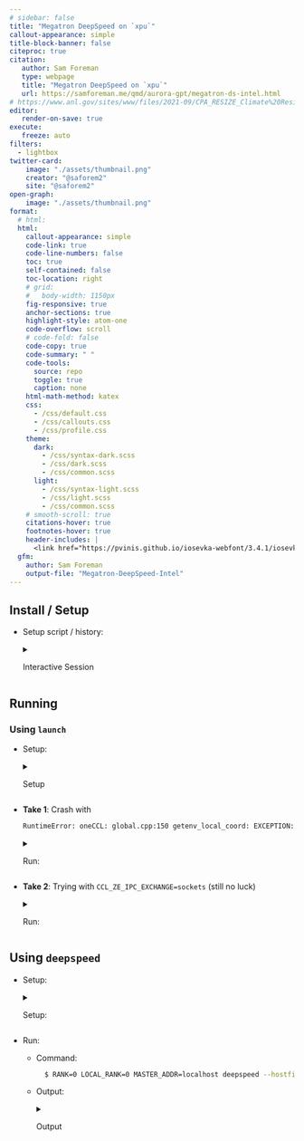 ```yaml
---
# sidebar: false
title: "Megatron DeepSpeed on `xpu`"
callout-appearance: simple
title-block-banner: false
citeproc: true
citation:
   author: Sam Foreman
   type: webpage
   title: "Megatron DeepSpeed on `xpu`"
   url: https://samforeman.me/qmd/aurora-gpt/megatron-ds-intel.html
# https://www.anl.gov/sites/www/files/2021-09/CPA_RESIZE_Climate%20Resilience%20Images_01_1920x1080.jpg
editor:
   render-on-save: true
execute:
   freeze: auto
filters:
  - lightbox
twitter-card:
    image: "./assets/thumbnail.png"
    creator: "@saforem2"
    site: "@saforem2"
open-graph:
    image: "./assets/thumbnail.png"
format:
  # html:
  html:
    callout-appearance: simple
    code-link: true
    code-line-numbers: false
    toc: true
    self-contained: false
    toc-location: right
    # grid:
    #   body-width: 1150px
    fig-responsive: true
    anchor-sections: true
    highlight-style: atom-one
    code-overflow: scroll
    # code-fold: false
    code-copy: true
    code-summary: " "
    code-tools:
      source: repo
      toggle: true
      caption: none
    html-math-method: katex
    css:
      - /css/default.css
      - /css/callouts.css
      - /css/profile.css
    theme:
      dark:
        - /css/syntax-dark.scss
        - /css/dark.scss 
        - /css/common.scss
      light:
        - /css/syntax-light.scss
        - /css/light.scss
        - /css/common.scss
    # smooth-scroll: true
    citations-hover: true
    footnotes-hover: true
    header-includes: |
      <link href="https://pvinis.github.io/iosevka-webfont/3.4.1/iosevka.css" rel="stylesheet" />
  gfm:
    author: Sam Foreman
    output-file: "Megatron-DeepSpeed-Intel"
---
```


## Install / Setup

- Setup script / history:

    <details closed><summary>Interactive Session</summary>

    ```bash
    $ export HTTP_PROXY=http://proxy.alcf.anl.gov:3128
    $ export HTTPS_PROXY=http://proxy.alcf.anl.gov:3128
    $ export http_proxy=http://proxy.alcf.anl.gov:3128
    $ export https_proxy=http://proxy.alcf.anl.gov:3128

    $ export DRM_LIB="$(pwd)/usr/include/libdrm"
    # $ export PATH="${HOME}/miniconda3/bin:$PATH"

    $ conda create --name anl_release_q4 python=3.9 --y
    $ wget https://repo.anaconda.com/miniconda/Miniconda3-latest-Linux-x86_64.sh -O ~/miniconda3/miniconda.sh
    $ bash ~/miniconda3/miniconda.sh -b -u -p ~/miniconda3
    $ eval "$(${HOME} shell.zsh hook)"

    $ export DRM_LIB="$(pwd)/usr/include/libdrm"
    $ conda config --add channels conda-forge && conda install -c conda-forge mpi4py -y --no-deps && conda install -c conda-forge libssh -y && conda uninstall mpi -y && python3 -m pip install -r requirements.txt && python3 -m pip install *.whl

    $ module unload oneapi/eng-compiler/2022.12.30.003
    $ module unload intel_compute_runtime/release/agama-devel-551
    $ module use -a /soft/modulefiles
    $ module load oneapi/release/2023.12.15.001
    $ module use /home/ftartagl/graphics-compute-runtime/modulefiles
    $ module load graphics-compute-runtime/agama-ci-devel-736.9
    # one-liner for modules:
    # module unload oneapi/eng-compiler/2022.12.30.003 && module unload intel_compute_runtime/release/agama-devel-551&& module use -a /soft/modulefiles && module load oneapi/release/2023.12.15.001 && module use /home/ftartagl/graphics-compute-runtime/modulefiles && module load graphics-compute-runtime/agama-ci-devel-736.9

    $ cd torch-ccl
    $ ls
    $ COMPUTE_BACKEND=dpcpp python3 setup.py develop |& tee build.log
    $ cd ../

    $ cd intel-extension-for-deepspeed
    $ python3 setup.py develop |& tee build.log
    $ cd ../

    $ cd DeepSpeed
    $ ls
    $ python3 -m pip install -r requirements/requirements.txt
    $ python3 setup.py develop |& tee build.log
    ```

    </details>

## Running

### Using `launch`


- Setup:

    <details closed><summary>Setup</summary>

    ```bash
    $ qsub -q EarlyAppAccess -A Aurora_Deployment -l walltime=08:00:00 -l select=2 -I
    qsub: waiting for job 604319.aurora-pbs-0001.hostmgmt.cm.aurora.alcf.anl.gov to start
    qsub: job 604319.aurora-pbs-0001.hostmgmt.cm.aurora.alcf.anl.gov ready

    $ module unload oneapi/eng-compiler/2022.12.30.003 && module unload intel_compute_runtime/release/agama-devel-551&& module use -a /soft/modulefiles && module load oneapi/release/2023.12.15.001 && module use /home/ftartagl/graphics-compute-runtime/modulefiles && module load graphics-compute-runtime/agama-ci-devel-736.9
     UMD: agama-ci-devel-736.9 successfully loaded:
     UMD: graphics-compute-runtime/agama-ci-devel-736.9

    $ eval "$(/home/foremans/miniconda3/bin/conda shell.zsh hook)"

    $ conda activate anl_release_q4

    # [BUG] for some reason, need to run twice ¯\_(ツ)_/¯
    $ git clone https://github.com/saforem2/ezpz
    $ python3 -m pip install -e "ezpz[dev]"
    $ source ./ezpz/src/ezpz/bin/savejobenv && source ./ezpz/src/ezpz/bin/savejobenv
    ```

    <details closed><summary>Output</summary>

    ```bash
    ┌───────────────────────────────────────────────────────────────────
    │ Writing PBS vars to /home/foremans/.pbsenv
    │ HOSTFILE: /var/spool/pbs/aux/604319.aurora-pbs-0001.hostmgmt.cm.aurora.alcf.anl.gov
    │ NHOSTS: 2
    │ NGPU_PER_HOST: 12 GPUs per host
    │ NGPUS: 24 GPUs total
    └───────────────────────────────────────────────────────────────────
    ┌───────────────────────────────────────────────────────────────────
    │ [DIST INFO]:
    │   • Writing Job info to /home/foremans/.pbsenv
    │     • HOSTFILE: /var/spool/pbs/aux/604319.aurora-pbs-0001.hostmgmt.cm.aurora.alcf.anl.gov
    │     • NHOSTS: 2
    │     • NGPU_PER_HOST: 12
    │     • NGPUS = (NHOSTS * NGPU_PER_HOST) = 24
    │ [Hosts]:
    │       • x4502c0s0b0n0.hostmgmt2502.cm.aurora.alcf.anl.gov, x4502c0s2b0n0.hostmgmt2502.cm.aurora.alcf.anl.gov
    │ [Launch]:
    │     • Use: 'launch' (=mpiexec --verbose --envall -n 24 -ppn 12 --hostfile /var/spool/pbs/aux/604319.aurora-pbs-0001.hostmgmt.cm.aurora.alcf.anl.gov)
    │       to launch job
    └───────────────────────────────────────────────────────────────────
    ┌────────────────────────────────────────────────────────────────────────────────
    │ YOU ARE HERE: /home/foremans
    │ Run 'source ./bin/getjobenv' in a NEW SHELL to automatically set env vars
    └────────────────────────────────────────────────────────────────────────────────
    ```

    </details>


    <details closed><summary>[WIP] Building out `python` API</summary>

    ```bash
    $ python3 -m ezpz.savejobenv
    /home/foremans/miniconda3/envs/anl_release_q4/lib/python3.9/site-packages/torchvision/io/image.py:13: UserWarning: Failed to load image Python extension: 'If you dont plan on using image functionality from `torchvision.io`, you can ignore this warning. Otherwise, there might be something wrong with your environment. Did you have `libjpeg` or `libpng` installed before building `torchvision` from source?'
      warn(
    [2024-01-23 10:02:37][INFO][jobs:185] - Saving job env to /home/foremans/PBS-jobs/604319/jobenv.sh
    [2024-01-23 10:02:37][INFO][jobs:193] - Saving job env to dot-env (.env) file in /home/foremans
    [2024-01-23 10:02:37][INFO][jobs:211] - Saving job env to /home/foremans/PBS-jobs/604319/jobenv.json
    [2024-01-23 10:02:37][INFO][jobs:225] - Saving job env to /home/foremans/PBS-jobs/604319/jobenv.yaml
    [2024-01-23 10:02:37][INFO][jobs:253] - Writing PBS env vars to /home/foremans/PBS-jobs/604319 / jobenv{.sh, .yaml, .json}
    [2024-01-23 10:02:37][INFO][jobs:258] - jobenv={
        "BACKEND": "gloo",
        "DEVICE": "xpu",
        "DEVICE_ID": "xpu:0",
        "DISTRIBUTED_BACKEND": "gloo",
        "FRAMEWORK": "pytorch",
        "GPUS_PER_NODE": 12,
        "HOSTFILE": "/var/spool/pbs/aux/604319.aurora-pbs-0001.hostmgmt.cm.aurora.alcf.anl.gov",
        "HOSTNAME": "x4502c0s0b0n0.hostmgmt2502.cm.aurora.alcf.anl.gov",
        "HOSTS": "[x4502c0s0b0n0, x4502c0s2b0n0]",
        "LAUNCH_CMD": "mpiexec --verbose --envall -n 24 -ppn 12 --hostfile /var/spool/pbs/aux/604319.aurora-pbs-0001.hostmgmt.cm.aurora.alcf.anl.gov",
        "LOCAL_RANK": 0,
        "MACHINE": "Aurora",
        "NGPUS": 24,
        "NGPU_PER_HOST": "12",
        "NHOSTS": "2",
        "NODE_ID": 0,
        "NUM_NODES": 2,
        "PBS_ACCOUNT": "Aurora_Deployment",
        "PBS_ENVIRONMENT": "PBS_INTERACTIVE",
        "PBS_HOOK_RESOURCES": "eJyVUV1vwjAM/EOblHZbgUV54yfs3TKp22bkozgJqP9+LjAJ9jYpD7HvfL5L0Pt0AbQ21VjATmSPMKDzlck0Gq9opBGLOxOspZVriit2Qe5BShoTL2bvsmVaMeTlDpZlpj/AoXIEXjWM0rYyk6x90H1tPza73a7rNq1SejoECKknM3gsepptABdwJGNTmGshKJQLtKp9V03TfMnlremgUUO3lelo55pNq6MDppwqWzJYOTHqKKK2CJbOxKsncTN7FEIWI4VYz5y+hQIzu8SuLMLltK48oD0Oznt5gkz+ppKjvfk8Vex1SQX9YyilL1IVF8io7adScvSpUiV4Dnjv/TPmberZQiaWYDDKdyYY8tXrtTOlQE+NM3rXgwSivORCIZs75eV3+Ady/coN",
        "PBS_JOBCOOKIE": "6B8C4F9D774B0AA5174EAAFB6E2CC14F",
        "PBS_JOBDIR": "/home/foremans",
        "PBS_JOBID": "604319.aurora-pbs-0001.hostmgmt.cm.aurora.alcf.anl.gov",
        "PBS_JOBNAME": "STDIN",
        "PBS_MOMPORT": "15003",
        "PBS_NODEFILE": "/var/spool/pbs/aux/604319.aurora-pbs-0001.hostmgmt.cm.aurora.alcf.anl.gov",
        "PBS_NODENUM": "0",
        "PBS_O_HOME": "/home/foremans",
        "PBS_O_HOST": "aurora-uan-0010.hostmgmt1000.cm.aurora.alcf.anl.gov",
        "PBS_O_LANG": "en_US.UTF-8",
        "PBS_O_LOGNAME": "foremans",
        "PBS_O_MAIL": "/var/spool/mail/foremans",
        "PBS_O_PATH": "/home/foremans/.nvm/versions/node/v21.5.0/bin:/home/foremans/homebrew/bin:/home/foremans/homebrew/sbin:/opt/cray/pals/1.3.2/bin:/opt/cray/libfabric/1.15.2.0/bin:/opt/aurora/23.073.0/support/libraries/intel-compute-samples/2021.27.01:/opt/aurora/23.073.0/support/libraries/khronos/clinfo/default/bin:/opt/aurora/23.073.0/support/tools/gpu_validation:/opt/aurora/23.073.0/intel-gpu-umd/agama-devel-551/compiler/bin:/opt/aurora/23.073.0/intel-gpu-umd/agama-devel-551/driver/bin:/opt/aurora/23.073.0/CNDA/mpich/51.2/mpich-ofi-all-icc-default-pmix-gpu-drop51/bin:/opt/aurora/23.073.0/support/tools/mpi_wrapper_utils:/opt/aurora/23.073.0/oneapi/debugger/2023.0.0/gdb/intel64/bin:/opt/aurora/23.073.0/CNDA/oneapi/compiler/trunk-20230201/dpcpp-ct/bin:/opt/aurora/23.073.0/oneapi/advisor/2023.0.0/bin64:/opt/aurora/23.073.0/CNDA/oneapi/vtune/2023.0.0_624810_nda/bin64:/opt/aurora/23.073.0/CNDA/oneapi/compiler/trunk-20230201/compiler/linux/bin/intel64:/opt/aurora/23.073.0/CNDA/oneapi/compiler/trunk-20230201/compiler/linux/bin:/opt/aurora/23.073.0/oneapi/inspector/2023.0.0/bin64:/opt/cray/pe/gcc/11.2.0/snos/bin:/opt/clmgr/sbin:/opt/clmgr/bin:/opt/sgi/sbin:/opt/sgi/bin:/home/foremans/.local/bin:/home/foremans/bin:/usr/local/bin:/usr/bin:/bin:/opt/c3/bin:/usr/lib/mit/bin:/usr/lib/mit/sbin:/opt/pbs/bin:/sbin:/home/foremans/.local/share/kitty-ssh-kitten/kitty/bin:/home/foremans/.cargo/bin:/home/foremans/.fzf/bin:/home/foremans/.luarocks/bin:/home/foremans/.luarocks/bin",
        "PBS_O_QUEUE": "EarlyAppAccess",
        "PBS_O_SHELL": "/bin/zsh",
        "PBS_O_SYSTEM": "Linux",
        "PBS_O_TZ": "America/Chicago",
        "PBS_O_WORKDIR": "/home/foremans",
        "PBS_QUEUE": "LustreApps",
        "PBS_TASKNUM": "1",
        "RANK": 0,
        "SCHEDULER": "PBS",
        "WORLD_SIZE_IN_USE": 1,
        "WORLD_SIZE_TOTAL": 24,
        "jobfile_json": "/home/foremans/PBS-jobs/604319/jobenv.json",
        "jobfile_sh": "/home/foremans/PBS-jobs/604319/jobenv.sh",
        "jobfile_yaml": "/home/foremans/PBS-jobs/604319/jobenv.yaml"
    }
    ```
    </details>

    ```bash
    $ source "$(tail -1 ~/PBS-jobs.log)/jobenv.sh"
    $ which launch
    launch: aliased to mpiexec --verbose --envall -n 24 -ppn 12 --hostfile /var/spool/pbs/aux/604319.aurora-pbs-0001.hostmgmt.cm.aurora.alcf.anl.gov
    ```


- **Take 1**: Crash with

    ```bash
    RuntimeError: oneCCL: global.cpp:150 getenv_local_coord: EXCEPTION: to get local_idx/count from ATL, set CCL_ZE_IPC_EXCHANGE=sockets explicitly
    ```

    <details closed><summary>Run:</summary>

    ```bash
    $ launch python3 pretrain_llama.py \
        --tensor-model-parallel-size 1 \
        --pipeline-model-parallel-size 1 \
        --num-layers 32 \
        --hidden-size 4096 \
        --ffn-hidden-size 5504 \
        --num-attention-heads 32 \
        --micro-batch-size 1 \
        --global-batch-size 24 \
        --seq-length 2048 \
        --max-position-embeddings 2048 \
        --train-iters 250000 \
        --save /lus/gecko/projects/Aurora_deployment/foremans/anl_24_release_q4/llm.devkit/Megatron-DeepSpeed/checkpoints/LLAMA_7B_LLAMA_7B_z3_seqlen_mp1_pp1_sp24_nl32_hs4096_gb24_mb1 \
        --load /lus/gecko/projects/Aurora_deployment/foremans/anl_24_release_q4/llm.devkit/Megatron-DeepSpeed/checkpoints/LLAMA_7B_LLAMA_7B_z3_seqlen_mp1_pp1_sp24_nl32_hs4096_gb24_mb1 \
        --data-path \
        --data-impl mmap \
        --tokenizer-type GPTSentencePieceTokenizer \
        --tokenizer-model ./tmp/tokenizer.model \
        --split 949,50,1 \
        --distributed-backend ccl \
        --lr 3e-4 \
        --lr-decay-style cosine \
        --min-lr 3e-5 \
        --weight-decay 0.1 \
        --clip-grad 1 \
        --lr-warmup-iters 2000 \
        --optimizer adam \
        --adam-beta1 0.9 \
        --adam-beta2 0.95 \
        --log-interval 1 \
        --save-interval 10000 \
        --eval-interval 1000 \
        --eval-iters 10 \
        --bf16 \
        --no-query-key-layer-scaling \
        --attention-dropout 0 \
        --hidden-dropout 0 \
        --use-rotary-position-embeddings \
        --untie-embeddings-and-output-weightss \
        --swiglus \
        --normalization rmsnorms \
        --disable-bias-linears \
        --num-key-value-heads 4s \
        --tensorboard-dir /lus/gecko/projects/Aurora_deployment/foremans/anl_24_release_q4/llm.devkit/Megatron-DeepSpeed/outputs/LLAMA_7B_LLAMA_7B_z3_seqlen_mp1_pp1_sp24_nl32_ \
        hs4096_gb24_mb1/tensorboard \
        --log-timers-to-tensorboard \
        --tensorboard-log-interval 1 \
        --data-path /lus/gecko/projects/Aurora_deployment/foremans/anl_24_release_q4/llm.devkit/Megatron-DeepSpeed/dataset/BookCorpusDataset_text_documents \
        --vocab-file /lus/gecko/projects/Aurora_deployment/foremans/anl_24_release_q4/llm.devkit/Megatron-DeepSpeed/dataset/gpt2-vocab.json \
        --merge-file /lus/gecko/projects/Aurora_deployment/foremans/anl_24_release_q4/llm.devkit/Megatron-DeepSpeed/dataset/gpt2-merges.txt \
        --zero-stage=3 \
        --deepspeed_config=/lus/gecko/projects/Aurora_deployment/foremans/anl_24_release_q4/llm.devkit/Megatron-DeepSpeed/deepspeed.json \
        --deepspeed

    Connected to tcp://x4502c1s0b0n0.hostmgmt2502.cm.aurora.alcf.anl.gov:7919
    Found executable /home/foremans/miniconda3/envs/anl_release_q4/bin/python3
    Launching application 2e559157-da5e-4185-9902-dc8d932e8bb3
    /home/foremans/miniconda3/envs/anl_release_q4/lib/python3.9/site-packages/torchvision/io/image.py:13: UserWarning: Failed to load image Python extension: 'If you dont plan on using image functionality from `torchvision.io`, you can ignore this warning. Otherwise, there might be something wrong with your environment. Did you have `libjpeg` or `libpng` installed before building `torchvision` from source?'
      warn(
    [2024-01-23 00:02:13,326] [INFO] [real_accelerator.py:158:get_accelerator] Setting ds_accelerator to xpu (auto detect)
    [2024-01-23 00:02:19,177] [INFO] [comm.py:161:init_deepspeed_backend] Initialize ccl backend
    [2024-01-23 00:02:19,177] [INFO] [comm.py:637:init_distributed] cdb=None
    [2024-01-23 00:02:19,177] [INFO] [comm.py:652:init_distributed] Not using the DeepSpeed or dist launchers, attempting to detect MPI environment...
    [2024-01-23 00:02:19,888] [INFO] [comm.py:702:mpi_discovery] Discovered MPI settings of world_rank=3, local_rank=3, world_size=24, master_addr=10.115.53.137, master_port=29500
    [2024-01-23 00:02:19,888] [INFO] [comm.py:702:mpi_discovery] Discovered MPI settings of world_rank=9, local_rank=9, world_size=24, master_addr=10.115.53.137, master_port=29500
    [2024-01-23 00:02:19,888] [INFO] [comm.py:702:mpi_discovery] Discovered MPI settings of world_rank=11, local_rank=11, world_size=24, master_addr=10.115.53.137, master_port=29500
    [2024-01-23 00:02:19,888] [INFO] [comm.py:702:mpi_discovery] Discovered MPI settings of world_rank=1, local_rank=1, world_size=24, master_addr=10.115.53.137, master_port=29500
    [2024-01-23 00:02:19,888] [INFO] [comm.py:702:mpi_discovery] Discovered MPI settings of world_rank=2, local_rank=2, world_size=24, master_addr=10.115.53.137, master_port=29500
    [2024-01-23 00:02:19,888] [INFO] [comm.py:702:mpi_discovery] Discovered MPI settings of world_rank=4, local_rank=4, world_size=24, master_addr=10.115.53.137, master_port=29500
    [2024-01-23 00:02:19,888] [INFO] [comm.py:702:mpi_discovery] Discovered MPI settings of world_rank=5, local_rank=5, world_size=24, master_addr=10.115.53.137, master_port=29500
    [2024-01-23 00:02:19,888] [INFO] [comm.py:702:mpi_discovery] Discovered MPI settings of world_rank=6, local_rank=6, world_size=24, master_addr=10.115.53.137, master_port=29500
    [2024-01-23 00:02:19,888] [INFO] [comm.py:702:mpi_discovery] Discovered MPI settings of world_rank=7, local_rank=7, world_size=24, master_addr=10.115.53.137, master_port=29500
    [2024-01-23 00:02:19,888] [INFO] [comm.py:702:mpi_discovery] Discovered MPI settings of world_rank=13, local_rank=1, world_size=24, master_addr=10.115.53.137, master_port=29500
    [2024-01-23 00:02:19,888] [INFO] [comm.py:702:mpi_discovery] Discovered MPI settings of world_rank=8, local_rank=8, world_size=24, master_addr=10.115.53.137, master_port=29500
    [2024-01-23 00:02:19,888] [INFO] [comm.py:702:mpi_discovery] Discovered MPI settings of world_rank=10, local_rank=10, world_size=24, master_addr=10.115.53.137, master_port=29500
    [2024-01-23 00:02:19,888] [INFO] [comm.py:702:mpi_discovery] Discovered MPI settings of world_rank=0, local_rank=0, world_size=24, master_addr=10.115.53.137, master_port=29500
    [2024-01-23 00:02:19,889] [INFO] [comm.py:668:init_distributed] Initializing TorchBackend in DeepSpeed with backend ccl
    [2024-01-23 00:02:19,888] [INFO] [comm.py:702:mpi_discovery] Discovered MPI settings of world_rank=15, local_rank=3, world_size=24, master_addr=10.115.53.137, master_port=29500
    [2024-01-23 00:02:19,888] [INFO] [comm.py:702:mpi_discovery] Discovered MPI settings of world_rank=17, local_rank=5, world_size=24, master_addr=10.115.53.137, master_port=29500
    [2024-01-23 00:02:19,888] [INFO] [comm.py:702:mpi_discovery] Discovered MPI settings of world_rank=19, local_rank=7, world_size=24, master_addr=10.115.53.137, master_port=29500
    [2024-01-23 00:02:19,888] [INFO] [comm.py:702:mpi_discovery] Discovered MPI settings of world_rank=21, local_rank=9, world_size=24, master_addr=10.115.53.137, master_port=29500
    [2024-01-23 00:02:19,888] [INFO] [comm.py:702:mpi_discovery] Discovered MPI settings of world_rank=12, local_rank=0, world_size=24, master_addr=10.115.53.137, master_port=29500
    [2024-01-23 00:02:19,888] [INFO] [comm.py:702:mpi_discovery] Discovered MPI settings of world_rank=14, local_rank=2, world_size=24, master_addr=10.115.53.137, master_port=29500
    [2024-01-23 00:02:19,888] [INFO] [comm.py:702:mpi_discovery] Discovered MPI settings of world_rank=16, local_rank=4, world_size=24, master_addr=10.115.53.137, master_port=29500
    [2024-01-23 00:02:19,888] [INFO] [comm.py:702:mpi_discovery] Discovered MPI settings of world_rank=18, local_rank=6, world_size=24, master_addr=10.115.53.137, master_port=29500
    [2024-01-23 00:02:19,888] [INFO] [comm.py:702:mpi_discovery] Discovered MPI settings of world_rank=20, local_rank=8, world_size=24, master_addr=10.115.53.137, master_port=29500
    [2024-01-23 00:02:19,888] [INFO] [comm.py:702:mpi_discovery] Discovered MPI settings of world_rank=22, local_rank=10, world_size=24, master_addr=10.115.53.137, master_port=29500
    [2024-01-23 00:02:19,888] [INFO] [comm.py:702:mpi_discovery] Discovered MPI settings of world_rank=23, local_rank=11, world_size=24, master_addr=10.115.53.137, master_port=29500
    [2024-01-23 00:02:20][INFO][dist:257] - DistInfo={
        "DEVICE": "xpu",
        "DEVICE_ID": "xpu:0",
        "DISTRIBUTED_BACKEND": "gloo",
        "GPUS_PER_NODE": 12,
        "HOSTFILE": "/var/spool/pbs/aux/604213.aurora-pbs-0001.hostmgmt.cm.aurora.alcf.anl.gov",
        "HOSTNAME": "x4502c1s0b0n0.hostmgmt2502.cm.aurora.alcf.anl.gov",
        "HOSTS": "['x4502c1s0b0n0', 'x4502c1s3b0n0']",
        "LOCAL_RANK": 0,
        "MACHINE": "Aurora",
        "NGPUS": 24,
        "NODE_ID": 0,
        "NUM_NODES": 2,
        "RANK": 0,
        "SCHEDULER": "PBS",
        "WORLD_SIZE_IN_USE": 24,
        "WORLD_SIZE_TOTAL": 24
    }
    [2024-01-23 00:02:20,987] [INFO] [real_accelerator.py:158:get_accelerator] Setting ds_accelerator to xpu (auto detect)
    --------------------------------------------------
    DeepSpeed C++/CUDA extension op report
    --------------------------------------------------
    NOTE: Ops not installed will be just-in-time (JIT) compiled at
          runtime if needed. Op compatibility means that your system
          meet the required dependencies to JIT install the op.
    --------------------------------------------------
    JIT compiled ops requires ninja
    ninja .................. [OKAY]
    --------------------------------------------------
    op name ................ installed .. compatible
    --------------------------------------------------
    [2024-01-23 00:02:20][INFO][spawn:38] - icx -Wno-unused-result -Wsign-compare -DNDEBUG -fwrapv -O2 -Wall -fPIC -O2 -isystem /home/foremans/miniconda3/envs/anl_release_q4/include -fPIC -O2 -isystem /home/foremans/miniconda3/envs/anl_release_q4/include -fPIC -c /tmp/tmph01efr3s/test.c -o /tmp/tmph01efr3s/test.o
    WARNING: TensorBoard writing requested but is not available (are you using PyTorch 1.1.0 or later?), no TensorBoard logs will be written.
    2024:01:23-00:02:21:(122507) |CCL_WARN| could not get local_idx/count from environment variables, trying to get them from ATL
    2024:01:23-00:02:21:(122510) |CCL_ERROR| global.cpp:150 getenv_local_coord: condition global_data::env().ze_ipc_exchange == ccl::ze::ipc_exchange_mode::sockets failed to get local_idx/count from ATL, set CCL_ZE_IPC_EXCHANGE=sockets explicitly
    2024:01:23-00:02:21:(122515) |CCL_ERROR| global.cpp:150 getenv_local_coord: condition global_data::env().ze_ipc_exchange == ccl::ze::ipc_exchange_mode::sockets failed
    to get local_idx/count from ATL, set CCL_ZE_IPC_EXCHANGE=sockets explicitly
    2024:01:23-00:02:21:(122507) |CCL_ERROR| global.cpp:150 getenv_local_coord: condition global_data::env().ze_ipc_exchange == ccl::ze::ipc_exchange_mode::sockets failed
    to get local_idx/count from ATL, set CCL_ZE_IPC_EXCHANGE=sockets explicitly
    2024:01:23-00:02:21:(122508) |CCL_ERROR| global.cpp:150 getenv_local_coord: condition global_data::env().ze_ipc_exchange == ccl::ze::ipc_exchange_mode::sockets failed
    to get local_idx/count from ATL, set CCL_ZE_IPC_EXCHANGE=sockets explicitly
    2024:01:23-00:02:21:(122509) |CCL_ERROR| global.cpp:150 getenv_local_coord: condition global_data::env().ze_ipc_exchange == ccl::ze::ipc_exchange_mode::sockets failed
    to get local_idx/count from ATL, set CCL_ZE_IPC_EXCHANGE=sockets explicitly
    2024:01:23-00:02:21:(122511) |CCL_ERROR| global.cpp:150 getenv_local_coord: condition global_data::env().ze_ipc_exchange == ccl::ze::ipc_exchange_mode::sockets failed
    to get local_idx/count from ATL, set CCL_ZE_IPC_EXCHANGE=sockets explicitly
    2024:01:23-00:02:21:(122512) |CCL_ERROR| global.cpp:150 getenv_local_coord: condition global_data::env().ze_ipc_exchange == ccl::ze::ipc_exchange_mode::sockets failed
    to get local_idx/count from ATL, set CCL_ZE_IPC_EXCHANGE=sockets explicitly
    2024:01:23-00:02:21:(122513) |CCL_ERROR| global.cpp:150 getenv_local_coord: condition global_data::env().ze_ipc_exchange == ccl::ze::ipc_exchange_mode::sockets failed
    to get local_idx/count from ATL, set CCL_ZE_IPC_EXCHANGE=sockets explicitly
    2024:01:23-00:02:21:(122514) |CCL_ERROR| global.cpp:150 getenv_local_coord: condition global_data::env().ze_ipc_exchange == ccl::ze::ipc_exchange_mode::sockets failed
    to get local_idx/count from ATL, set CCL_ZE_IPC_EXCHANGE=sockets explicitly
    2024:01:23-00:02:21:(122516) |CCL_ERROR| global.cpp:150 getenv_local_coord: condition global_data::env().ze_ipc_exchange == ccl::ze::ipc_exchange_mode::sockets failed
    to get local_idx/count from ATL, set CCL_ZE_IPC_EXCHANGE=sockets explicitly
    2024:01:23-00:02:21:(122517) |CCL_ERROR| global.cpp:150 getenv_local_coord: condition global_data::env().ze_ipc_exchange == ccl::ze::ipc_exchange_mode::sockets failed
    to get local_idx/count from ATL, set CCL_ZE_IPC_EXCHANGE=sockets explicitly
    2024:01:23-00:02:21:(122518) |CCL_ERROR| global.cpp:150 getenv_local_coord: condition global_data::env().ze_ipc_exchange == ccl::ze::ipc_exchange_mode::sockets failed
    to get local_idx/count from ATL, set CCL_ZE_IPC_EXCHANGE=sockets explicitly
    2024:01:23-00:02:21:(141071) |CCL_WARN| could not get local_idx/count from environment variables, trying to get them from ATL
    2024:01:23-00:02:21:(141072) |CCL_WARN| could not get local_idx/count from environment variables, trying to get them from ATL
    2024:01:23-00:02:21:(141073) |CCL_WARN| could not get local_idx/count from environment variables, trying to get them from ATL
    2024:01:23-00:02:21:(141075) |CCL_WARN| could not get local_idx/count from environment variables, trying to get them from ATL
    2024:01:23-00:02:21:(141076) |CCL_WARN| could not get local_idx/count from environment variables, trying to get them from ATL
    2024:01:23-00:02:21:(141078) |CCL_WARN| could not get local_idx/count from environment variables, trying to get them from ATL
    2024:01:23-00:02:21:(141079) |CCL_WARN| could not get local_idx/count from environment variables, trying to get them from ATL
    2024:01:23-00:02:21:(141081) |CCL_WARN| could not get local_idx/count from environment variables, trying to get them from ATL
    2024:01:23-00:02:21:(141074) |CCL_WARN| could not get local_idx/count from environment variables, trying to get them from ATL
    2024:01:23-00:02:21:(141077) |CCL_WARN| could not get local_idx/count from environment variables, trying to get them from ATL
    2024:01:23-00:02:21:(141080) |CCL_WARN| could not get local_idx/count from environment variables, trying to get them from ATL
    2024:01:23-00:02:21:(141071) |CCL_ERROR| global.cpp:150 getenv_local_coord: condition global_data::env().ze_ipc_exchange == ccl::ze::ipc_exchange_mode::sockets failed
    to get local_idx/count from ATL, set CCL_ZE_IPC_EXCHANGE=sockets explicitly
    2024:01:23-00:02:21:(141075) |CCL_ERROR| global.cpp:150 getenv_local_coord: condition global_data::env().ze_ipc_exchange == ccl::ze::ipc_exchange_mode::sockets failed
    to get local_idx/count from ATL, set CCL_ZE_IPC_EXCHANGE=sockets explicitly
    2024:01:23-00:02:21:(141078) |CCL_ERROR| global.cpp:150 getenv_local_coord: condition global_data::env().ze_ipc_exchange == ccl::ze::ipc_exchange_mode::sockets failed
    to get local_idx/count from ATL, set CCL_ZE_IPC_EXCHANGE=sockets explicitly
    2024:01:23-00:02:21:(141081) |CCL_ERROR| global.cpp:150 getenv_local_coord: condition global_data::env().ze_ipc_exchange == ccl::ze::ipc_exchange_mode::sockets failed
    to get local_idx/count from ATL, set CCL_ZE_IPC_EXCHANGE=sockets explicitly
    2024:01:23-00:02:21:(141072) |CCL_ERROR| global.cpp:150 getenv_local_coord: condition global_data::env().ze_ipc_exchange == ccl::ze::ipc_exchange_mode::sockets failed
    to get local_idx/count from ATL, set CCL_ZE_IPC_EXCHANGE=sockets explicitly
    2024:01:23-00:02:21:(141073) |CCL_ERROR| global.cpp:150 getenv_local_coord: condition global_data::env().ze_ipc_exchange == ccl::ze::ipc_exchange_mode::sockets failed
    to get local_idx/count from ATL, set CCL_ZE_IPC_EXCHANGE=sockets explicitly
    2024:01:23-00:02:21:(141074) |CCL_ERROR| global.cpp:150 getenv_local_coord: condition global_data::env().ze_ipc_exchange == ccl::ze::ipc_exchange_mode::sockets failed
    to get local_idx/count from ATL, set CCL_ZE_IPC_EXCHANGE=sockets explicitly
    2024:01:23-00:02:21:(141076) |CCL_ERROR| global.cpp:150 getenv_local_coord: condition global_data::env().ze_ipc_exchange == ccl::ze::ipc_exchange_mode::sockets failed
    to get local_idx/count from ATL, set CCL_ZE_IPC_EXCHANGE=sockets explicitly
    2024:01:23-00:02:21:(141077) |CCL_ERROR| global.cpp:150 getenv_local_coord: condition global_data::env().ze_ipc_exchange == ccl::ze::ipc_exchange_mode::sockets failed
    to get local_idx/count from ATL, set CCL_ZE_IPC_EXCHANGE=sockets explicitly
    2024:01:23-00:02:21:(141079) |CCL_ERROR| global.cpp:150 getenv_local_coord: condition global_data::env().ze_ipc_exchange == ccl::ze::ipc_exchange_mode::sockets failed
    to get local_idx/count from ATL, set CCL_ZE_IPC_EXCHANGE=sockets explicitly
    2024:01:23-00:02:21:(141080) |CCL_ERROR| global.cpp:150 getenv_local_coord: condition global_data::env().ze_ipc_exchange == ccl::ze::ipc_exchange_mode::sockets failed
    to get local_idx/count from ATL, set CCL_ZE_IPC_EXCHANGE=sockets explicitly
    >fused kernel is only supported in cuda, skip loading fused kernel
    >fused kernel is only supported in cuda, skip loading fused kernel
    >fused kernel is only supported in cuda, skip loading fused kernel
    >fused kernel is only supported in cuda, skip loading fused kernel
    >fused kernel is only supported in cuda, skip loading fused kernel
    >fused kernel is only supported in cuda, skip loading fused kernel
    >fused kernel is only supported in cuda, skip loading fused kernel
    >fused kernel is only supported in cuda, skip loading fused kernel
    >fused kernel is only supported in cuda, skip loading fused kernel
    >fused kernel is only supported in cuda, skip loading fused kernel
    >fused kernel is only supported in cuda, skip loading fused kernel
    >fused kernel is only supported in cuda, skip loading fused kernel
    Traceback (most recent call last):
      File "/lus/gecko/projects/Aurora_deployment/foremans/anl_24_release_q4/llm.devkit/Megatron-DeepSpeed/pretrain_llama.py", line 583, in <module>
        model = main()
      File "/lus/gecko/projects/Aurora_deployment/foremans/anl_24_release_q4/llm.devkit/Megatron-DeepSpeed/pretrain_llama.py", line 561, in main
        model = pretrain(
      File "/lus/gecko/projects/Aurora_deployment/foremans/anl_24_release_q4/llm.devkit/Megatron-DeepSpeed/megatron/training.py", line 136, in pretrain
        torch.distributed.all_reduce(start_time_tensor,
      File "/home/foremans/miniconda3/envs/anl_release_q4/lib/python3.9/site-packages/torch/distributed/c10d_logger.py", line 47, in wrapper
        return func(*args, **kwargs)
      File "/home/foremans/miniconda3/envs/anl_release_q4/lib/python3.9/site-packages/torch/distributed/distributed_c10d.py", line 2050, in all_reduce
        work = group.allreduce([tensor], opts)

    RuntimeError: oneCCL: global.cpp:150 getenv_local_coord: EXCEPTION: to get local_idx/count from ATL, set CCL_ZE_IPC_EXCHANGE=sockets explicitly

    </details>
    ```


- **Take 2**: Trying with `CCL_ZE_IPC_EXCHANGE=sockets` (still no luck)

    <details closed><summary>Run:</summary>

    ```bash
    $ CCL_ZE_IPC_EXCHANGE=sockets !!
    [...]
    2024:01:23-00:03:41:(123335) |CCL_WARN| could not get local_idx/count from environment variables, trying to get them from ATL
    2024:01:23-00:03:41:(123330) |CCL_WARN| sockets exchange mode is set. It may cause potential problem of 'Too many open file descriptors'
    2024:01:23-00:03:41:(123337) |CCL_WARN| sockets exchange mode is set. It may cause potential problem of 'Too many open file descriptors'
    2024:01:23-00:03:41:(123327) |CCL_WARN| sockets exchange mode is set. It may cause potential problem of 'Too many open file descriptors'
    [...]
    RuntimeError: oneCCL: global.cpp:150 getenv_local_coord: EXCEPTION: to get local_idx/count from ATL, set CCL_ZE_IPC_EXCHANGE=sockets explicitly
    ```

    </details>


## Using `deepspeed`

- Setup:

    <details closed><summary>Setup:</summary>

    ```bash
    $ cat $PBS_NODEFILE > hostfile ; sed -e 's/$/ slots=12/' -i hostfile
    $ echo "PATH=${PATH}" >> .deepspeed_env ; echo "LD_LIBRARY_PATH=${LD_LIBRARY_PATH}" >> .deepspeed_env ; echo "http_proxy=${http_proxy}" >> .deepspeed_env ; echo "https_proxy=${https_proxy}" >> .deepspeed_env
    ```

- Run:

    - Command:

        ```bash
          $ RANK=0 LOCAL_RANK=0 MASTER_ADDR=localhost deepspeed --hostfile hostfile pretrain_llama.py --tensor-model-parallel-size 1 --pipeline-model-parallel-size 1 --num-layers 32 --hidden-size 4096 --ffn-hidden-size 5504 --num-attention-heads 32 --micro-batch-size 1 --global-batch-size 24 --seq-length 2048 --max-position-embeddings 2048 --train-iters 250000 --save /lus/gecko/projects/Aurora_deployment/foremans/anl_24_release_q4/llm.devkit/Megatron-DeepSpeed/checkpoints/LLAMA_7B_LLAMA_7B_z3_seqlen_mp1_pp1_sp24_nl32_hs4096_gb24_mb1 --load /lus/gecko/projects/Aurora_deployment/foremans/anl_24_release_q4/llm.devkit/Megatron-DeepSpeed/checkpoints/LLAMA_7B_LLAMA_7B_z3_seqlen_mp1_pp1_sp24_nl32_hs4096_gb24_mb1 --data-path --data-impl mmap --tokenizer-type GPTSentencePieceTokenizer --tokenizer-model ./tmp/tokenizer.model --split 949,50,1 --distributed-backend ccl --lr 3e-4 --lr-decay-style cosine --min-lr 3e-5 --weight-decay 0.1 --clip-grad 1 --lr-warmup-iters 2000 --optimizer adam --adam-beta1 0.9 --adam-beta2 0.95 --log-interval 1 --save-interval 10000 --eval-interval 1000 --eval-iters 10 --bf16 --no-query-key-layer-scaling --attention-dropout 0 --hidden-dropout 0 --use-rotary-position-embeddings --untie-embeddings-and-output-weights --swiglu --normalization rmsnorm --disable-bias-linear --num-key-value-heads 4 --tensorboard-dir /lus/gecko/projects/Aurora_deployment/foremans/anl_24_release_q4/llm.devkit/Megatron-DeepSpeed/outputs/LLAMA_7B_LLAMA_7B_z3_seqlen_mp1_pp1_sp24_nl32_hs4096_gb24_mb1/tensorboard --log-timers-to-tensorboard --tensorboard-log-interval 1 --data-path /lus/gecko/projects/Aurora_deployment/foremans/anl_24_release_q4/llm.devkit/Megatron-DeepSpeed/dataset/BookCorpusDataset_text_document --vocab-file /lus/gecko/projects/Aurora_deployment/foremans/anl_24_release_q4/llm.devkit/Megatron-DeepSpeed/dataset/gpt2-vocab.json --merge-file /lus/gecko/projects/Aurora_deployment/foremans/anl_24_release_q4/llm.devkit/Megatron-DeepSpeed/dataset/gpt2-merges.txt --zero-stage=3 --deepspeed_config=/lus/gecko/projects/Aurora_deployment/foremans/anl_24_release_q4/llm.devkit/Megatron-DeepSpeed/deepspeed.json --deepspeed
        ```


    - Output:

        <details closed><summary>Output</summary>


        ```bash
        $ RANK=0 LOCAL_RANK=0 MASTER_ADDR=localhost deepspeed --hostfile hostfile pretrain_llama.py --tensor-model-parallel-size 1 --pipeline-model-parallel-size 1 --num-layers 32 --hidden-size 4096 --ffn-hidden-size 5504 --num-attention-heads 32 --micro-batch-size 1 --global-batch-size 24 --seq-length 2048 --max-position-embeddings 2048 --train-iters 250000 --save /lus/gecko/projects/Aurora_deployment/foremans/anl_24_release_q4/llm.devkit/Megatron-DeepSpeed/checkpoints/LLAMA_7B_LLAMA_7B_z3_seqlen_mp1_pp1_sp24_nl32_hs4096_gb24_mb1 --load /lus/gecko/projects/Aurora_deployment/foremans/anl_24_release_q4/llm.devkit/Megatron-DeepSpeed/checkpoints/LLAMA_7B_LLAMA_7B_z3_seqlen_mp1_pp1_sp24_nl32_hs4096_gb24_mb1 --data-path --data-impl mmap --tokenizer-type GPTSentencePieceTokenizer --tokenizer-model ./tmp/tokenizer.model --split 949,50,1 --distributed-backend ccl --lr 3e-4 --lr-decay-style cosine --min-lr 3e-5 --weight-decay 0.1 --clip-grad 1 --lr-warmup-iters 2000 --optimizer adam --adam-beta1 0.9 --adam-beta2 0.95 --log-interval 1 --save-interval 10000 --eval-interval 1000 --eval-iters 10 --bf16 --no-query-key-layer-scaling --attention-dropout 0 --hidden-dropout 0 --use-rotary-position-embeddings --untie-embeddings-and-output-weights --swiglu --normalization rmsnorm --disable-bias-linear --num-key-value-heads 4 --tensorboard-dir /lus/gecko/projects/Aurora_deployment/foremans/anl_24_release_q4/llm.devkit/Megatron-DeepSpeed/outputs/LLAMA_7B_LLAMA_7B_z3_seqlen_mp1_pp1_sp24_nl32_hs4096_gb24_mb1/tensorboard --log-timers-to-tensorboard --tensorboard-log-interval 1 --data-path /lus/gecko/projects/Aurora_deployment/foremans/anl_24_release_q4/llm.devkit/Megatron-DeepSpeed/dataset/BookCorpusDataset_text_document --vocab-file /lus/gecko/projects/Aurora_deployment/foremans/anl_24_release_q4/llm.devkit/Megatron-DeepSpeed/dataset/gpt2-vocab.json --merge-file /lus/gecko/projects/Aurora_deployment/foremans/anl_24_release_q4/llm.devkit/Megatron-DeepSpeed/dataset/gpt2-merges.txt --zero-stage=3 --deepspeed_config=/lus/gecko/projects/Aurora_deployment/foremans/anl_24_release_q4/llm.devkit/Megatron-DeepSpeed/deepspeed.json --deepspeed 

        home/foremans/miniconda3/envs/anl_release_q4/bin/deepspeed:4: DeprecationWarning: pkg_resources is deprecated as an API. See https://setuptools.pypa.io/en/latest/pkg_resources.html
          __import__('pkg_resources').require('deepspeed==0.12.3+6ea44d02')
        /home/foremans/miniconda3/envs/anl_release_q4/lib/python3.9/site-packages/torchvision/io/image.py:13: UserWarning: Failed to load image Python extension: 'If you dont plan on using image functionality from `torchvision.io`, you can igno re this warning. Otherwise, there might be something wrong with your environment. Did you have `libjpeg` or `libpng` installed before building `torchvision` from source?'
          warn(
        My guessed rank = 0
        [2024-01-23 00:09:56,016] [INFO] [real_accelerator.py:158:get_accelerator] Setting ds_accelerator to xpu (auto detect)
        [2024-01-23 00:10:00,790] [INFO] [runner.py:463:main] Using IP address of 10.115.53.137 for node x4502c1s0b0n0.hostmgmt2502.cm.aurora.alcf.anl.gov
        [2024-01-23 00:10:00,812] [INFO] [runner.py:559:main] deepspeed_env file = .deepspeed_env
        [2024-01-23 00:10:00,813] [INFO] [runner.py:559:main] deepspeed_env file = .deepspeed_env
        [2024-01-23 00:10:00,813] [INFO] [multinode_runner.py:72:get_cmd] Running on the following workers: x4502c1s0b0n0.hostmgmt2502.cm.aurora.alcf.anl.gov,x4502c1s3b0n0.hostmgmt2502.cm.aurora.alcf.anl.gov
        [2024-01-23 00:10:00,813] [INFO] [runner.py:570:main] cmd = pdsh -S -f 1024 -w x4502c1s0b0n0.hostmgmt2502.cm.aurora.alcf.anl.gov,x4502c1s3b0n0.hostmgmt2502.cm.aurora.alcf.anl.gov export PYTHONSTARTUP=/etc/pythonstart; export PYTHONPATH=/l
        us/gecko/projects/Aurora_deployment/foremans/anl_24_release_q4/llm.devkit/Megatron-DeepSpeed:/soft/compilers/oneapi/2023.12.15.001/oneapi/advisor/2024.0/pythonapi; export PATH=/home/ftartagl/graphics-compute-runtime/agama-ci-devel-736.9/u
        sr/bin:/soft/tools/gpu_validation:/soft/libraries/khronos/clinfo/master-13ae34-2020.12.14/bin:/soft/libraries/intel-compute-samples/2021.27.01:/soft/libraries/intel-gpu-umd/stable_736_25_20231031/compiler/bin:/soft/libraries/intel-gpu-umd
        /stable_736_25_20231031/driver/bin:/soft/restricted/CNDA/updates/mpich/52.2/mpich-ofi-all-icc-default-pmix-gpu-drop52/bin:/soft/tools/mpi_wrapper_utils:/soft/compilers/oneapi/2023.12.15.001/oneapi/dpcpp-ct/2024.0/bin:/soft/compilers/oneap
        i/2023.12.15.001/oneapi/advisor/2024.0/bin64:/soft/compilers/oneapi/2023.12.15.001/oneapi/vtune/2024.0/bin64:/soft/compilers/oneapi/2023.12.15.001/oneapi/inspector/2024.0/bin64:/soft/compilers/oneapi/2023.12.15.001/oneapi/debugger/2024.0/
        opt/debugger/bin:/soft/compilers/oneapi/2023.12.15.001/oneapi/mkl/2024.0/bin:/soft/compilers/oneapi/2023.12.15.001/oneapi/compiler/2024.0/bin:/home/foremans/miniconda3/envs/anl_release_q4/bin:/home/foremans/miniconda3/condabin:/home/forem
        ans/.nvm/versions/node/v21.5.0/bin:/home/foremans/homebrew/bin:/home/foremans/homebrew/sbin:/opt/cray/pals/1.3.2/bin:/opt/cray/libfabric/1.15.2.0/bin:/opt/cray/pe/gcc/11.2.0/snos/bin:/opt/clmgr/sbin:/opt/clmgr/bin:/opt/sgi/sbin:/opt/sgi/b
        in:/home/foremans/.local/bin:/home/foremans/bin:/usr/local/bin:/usr/bin:/bin:/opt/c3/bin:/usr/lib/mit/bin:/usr/lib/mit/sbin:/opt/pbs/bin:/sbin:/home/foremans/.local/share/kitty-ssh-kitten/kitty/bin:/home/foremans/.cargo/bin:/home/foremans
        /.fzf/bin:/home/foremans/.luarocks/bin; export LD_LIBRARY_PATH=/home/ftartagl/graphics-compute-runtime/agama-ci-devel-736.9/usr/lib64/dri:/home/ftartagl/graphics-compute-runtime/agama-ci-devel-736.9/usr/lib64/mfx:/home/ftartagl/graphics-c
        ompute-runtime/agama-ci-devel-736.9/usr/lib64/intel-opencl:/home/ftartagl/graphics-compute-runtime/agama-ci-devel-736.9/usr/lib64:/soft/libraries/khronos/loader/master-2022.05.18/lib64:/soft/libraries/intel-gpu-umd/stable_736_25_20231031/
        compiler/lib64:/soft/libraries/intel-gpu-umd/stable_736_25_20231031/driver/lib64/intel-opencl:/soft/libraries/intel-gpu-umd/stable_736_25_20231031/driver/lib64:/soft/restricted/CNDA/updates/mpich/52.2/mpich-ofi-all-icc-default-pmix-gpu-dr
        op52/lib:/soft/compilers/oneapi/2023.12.15.001/oneapi/ipp/2021.10/lib:/soft/compilers/oneapi/2023.12.15.001/oneapi/ippcp/2021.9/lib:/soft/compilers/oneapi/2023.12.15.001/oneapi/dpl/2022.3/lib:/soft/compilers/oneapi/2023.12.15.001/oneapi/d
        ebugger/2024.0/opt/debugger/lib:/soft/compilers/oneapi/2023.12.15.001/oneapi/ccl/2021.11/lib:/soft/compilers/oneapi/2023.12.15.001/oneapi/dal/2024.0/lib:/soft/compilers/oneapi/2023.12.15.001/oneapi/dnnl/2024.0/lib:/soft/compilers/oneapi/2
        023.12.15.001/oneapi/tbb/2021.11/lib/intel64/gcc4.8:/soft/compilers/oneapi/2023.12.15.001/oneapi/mkl/2024.0/lib:/soft/compilers/oneapi/2023.12.15.001/oneapi/compiler/2024.0/opt/compiler/lib:/soft/compilers/oneapi/2023.12.15.001/oneapi/com
        piler/2024.0/lib:/opt/cray/libfabric/1.15.2.0/lib64:/opt/cray/pe/gcc/11.2.0/snos/lib64; export http_proxy=http://proxy-01.pub.alcf.anl.gov:3128; export https_proxy=http://proxy.alcf.anl.gov:3128;  cd /lus/gecko/projects/Aurora_deployment/
        foremans/anl_24_release_q4/llm.devkit/Megatron-DeepSpeed; /home/foremans/miniconda3/envs/anl_release_q4/bin/python3 -u -m deepspeed.launcher.launch --world_info=eyJ4NDUwMmMxczBiMG4wLmhvc3RtZ210MjUwMi5jbS5hdXJvcmEuYWxjZi5hbmwuZ292IjogWzAsI
        DEsIDIsIDMsIDQsIDUsIDYsIDcsIDgsIDksIDEwLCAxMV0sICJ4NDUwMmMxczNiMG4wLmhvc3RtZ210MjUwMi5jbS5hdXJvcmEuYWxjZi5hbmwuZ292IjogWzAsIDEsIDIsIDMsIDQsIDUsIDYsIDcsIDgsIDksIDEwLCAxMV19 --node_rank=%n --master_addr=10.115.53.137 --master_port=29500 pre
        train_llama.py --tensor-model-parallel-size '1' --pipeline-model-parallel-size '1' --num-layers '32' --hidden-size '4096' --ffn-hidden-size '5504' --num-attention-heads '32' --micro-batch-size '1' --global-batch-size '24' --seq-length '20
        48' --max-position-embeddings '2048' --train-iters '250000' --save '/lus/gecko/projects/Aurora_deployment/foremans/anl_24_release_q4/llm.devkit/Megatron-DeepSpeed/checkpoints/LLAMA_7B_LLAMA_7B_z3_seqlen_mp1_pp1_sp24_nl32_hs4096_gb24_mb1'
        --load '/lus/gecko/projects/Aurora_deployment/foremans/anl_24_release_q4/llm.devkit/Megatron-DeepSpeed/checkpoints/LLAMA_7B_LLAMA_7B_z3_seqlen_mp1_pp1_sp24_nl32_hs4096_gb24_mb1' --data-path --data-impl 'mmap' --tokenizer-type 'GPTSentence
        PieceTokenizer' --tokenizer-model './tmp/tokenizer.model' --split '949,50,1' --distributed-backend 'ccl' --lr '3e-4' --lr-decay-style 'cosine' --min-lr '3e-5' --weight-decay '0.1' --clip-grad '1' --lr-warmup-iters '2000' --optimizer 'adam
        ' --adam-beta1 '0.9' --adam-beta2 '0.95' --log-interval '1' --save-interval '10000' --eval-interval '1000' --eval-iters '10' --bf16 --no-query-key-layer-scaling --attention-dropout '0' --hidden-dropout '0' --use-rotary-position-embeddings
         --untie-embeddings-and-output-weights --swiglu --normalization 'rmsnorm' --disable-bias-linear --num-key-value-heads '4' --tensorboard-dir '/lus/gecko/projects/Aurora_deployment/foremans/anl_24_release_q4/llm.devkit/Megatron-DeepSpeed/ou
        tputs/LLAMA_7B_LLAMA_7B_z3_seqlen_mp1_pp1_sp24_nl32_hs4096_gb24_mb1/tensorboard' --log-timers-to-tensorboard --tensorboard-log-interval '1' --data-path '/lus/gecko/projects/Aurora_deployment/foremans/anl_24_release_q4/llm.devkit/Megatron-
        DeepSpeed/dataset/BookCorpusDataset_text_document' --vocab-file '/lus/gecko/projects/Aurora_deployment/foremans/anl_24_release_q4/llm.devkit/Megatron-DeepSpeed/dataset/gpt2-vocab.json' --merge-file '/lus/gecko/projects/Aurora_deployment/f
        oremans/anl_24_release_q4/llm.devkit/Megatron-DeepSpeed/dataset/gpt2-merges.txt' --zero-stage=3 --deepspeed_config=/lus/gecko/projects/Aurora_deployment/foremans/anl_24_release_q4/llm.devkit/Megatron-DeepSpeed/deepspeed.json --deepspeed
        x4502c1s3b0n0: Warning: Permanently added 'x4502c1s3b0n0.hostmgmt2502.cm.aurora.alcf.anl.gov,10.115.53.138' (ECDSA) to the list of known hosts.

        x4502c1s0b0n0: /home/foremans/miniconda3/envs/anl_release_q4/lib/python3.9/site-packages/torchvision/io/image.py:13: UserWarning: Failed to load image Python extension: ''If you don't plan on using image functionality from `torchvision.io
        `, you can ignore this warning. Otherwise, there might be something wrong with your environment. Did you have `libjpeg` or `libpng` installed before building `torchvision` from source?
        x4502c1s0b0n0:   warn(
        x4502c1s3b0n0: /home/foremans/miniconda3/envs/anl_release_q4/lib/python3.9/site-packages/torchvision/io/image.py:13: UserWarning: Failed to load image Python extension: ''If you don't plan on using image functionality from `torchvision.io`, you can ignore this warning. Otherwise, there might be something wrong with your environment. Did you have `libjpeg` or `libpng` installed before building `torchvision` from source?
        x4502c1s3b0n0:   warn(
        x4502c1s0b0n0: [2024-01-23 06:10:07,853] [INFO] [real_accelerator.py:158:get_accelerator] Setting ds_accelerator to xpu (auto detect)
        x4502c1s0b0n0: [2024-01-23 06:10:08,419] [INFO] [launch.py:145:main] WORLD INFO DICT: {'x4502c1s0b0n0.hostmgmt2502.cm.aurora.alcf.anl.gov': [0, 1, 2, 3, 4, 5, 6, 7, 8, 9, 10, 11], 'x4502c1s3b0n0.hostmgmt2502.cm.aurora.alcf.anl.gov': [0, 1, 2, 3, 4, 5, 6, 7, 8, 9, 10, 11]}
        x4502c1s0b0n0: [2024-01-23 06:10:08,419] [INFO] [launch.py:151:main] nnodes=2, num_local_procs=12, node_rank=0
        x4502c1s0b0n0: [2024-01-23 06:10:08,419] [INFO] [launch.py:162:main] global_rank_mapping=defaultdict(<class 'list'>, {'x4502c1s0b0n0.hostmgmt2502.cm.aurora.alcf.anl.gov': [0, 1, 2, 3, 4, 5, 6, 7, 8, 9, 10, 11], 'x4502c1s3b0n0.hostmgmt2502.cm.aurora.alcf.anl.gov': [12, 13, 14, 15, 16, 17, 18, 19, 20, 21, 22, 23]})
        x4502c1s0b0n0: [2024-01-23 06:10:08,419] [INFO] [launch.py:163:main] dist_world_size=24
        x4502c1s0b0n0: [2024-01-23 06:10:08,419] [INFO] [launch.py:165:main] Setting CUDA_VISIBLE_DEVICES=0,1,2,3,4,5,6,7,8,9,10,11
        x4502c1s3b0n0: [2024-01-23 06:10:08,885] [INFO] [real_accelerator.py:158:get_accelerator] Setting ds_accelerator to xpu (auto detect)
        x4502c1s3b0n0: [2024-01-23 06:10:09,452] [INFO] [launch.py:145:main] WORLD INFO DICT: {'x4502c1s0b0n0.hostmgmt2502.cm.aurora.alcf.anl.gov': [0, 1, 2, 3, 4, 5, 6, 7, 8, 9, 10, 11], 'x4502c1s3b0n0.hostmgmt2502.cm.aurora.alcf.anl.gov': [0, 1, 2, 3, 4, 5, 6, 7, 8, 9, 10, 11]}
        x4502c1s3b0n0: [2024-01-23 06:10:09,452] [INFO] [launch.py:151:main] nnodes=2, num_local_procs=12, node_rank=1
        x4502c1s3b0n0: [2024-01-23 06:10:09,452] [INFO] [launch.py:162:main] global_rank_mapping=defaultdict(<class 'list'>, {'x4502c1s0b0n0.hostmgmt2502.cm.aurora.alcf.anl.gov': [0, 1, 2, 3, 4, 5, 6, 7, 8, 9, 10, 11], 'x4502c1s3b0n0.hostmgmt2502.cm.aurora.alcf.anl.gov': [12, 13, 14, 15, 16, 17, 18, 19, 20, 21, 22, 23]})
        x4502c1s3b0n0: [2024-01-23 06:10:09,452] [INFO] [launch.py:163:main] dist_world_size=24
        x4502c1s3b0n0: [2024-01-23 06:10:09,452] [INFO] [launch.py:165:main] Setting CUDA_VISIBLE_DEVICES=0,1,2,3,4,5,6,7,8,9,10,11
        x4502c1s0b0n0: My guessed rank = 4
        x4502c1s0b0n0: My guessed rank = 9
        x4502c1s0b0n0: My guessed rank = 8
        x4502c1s0b0n0: My guessed rank = 0
        x4502c1s0b0n0: My guessed rank = 6
        x4502c1s0b0n0: My guessed rank = 7
        x4502c1s0b0n0: My guessed rank = 11
        x4502c1s0b0n0: My guessed rank = 5
        x4502c1s0b0n0: My guessed rank = 10
        x4502c1s0b0n0: My guessed rank = 3
        x4502c1s0b0n0: My guessed rank = 2
        x4502c1s0b0n0: My guessed rank = 1
        x4502c1s3b0n0: My guessed rank = 21
        x4502c1s3b0n0: My guessed rank = 18
        x4502c1s3b0n0: My guessed rank = 22
        x4502c1s3b0n0: My guessed rank = 20
        x4502c1s3b0n0: My guessed rank = 14
        x4502c1s3b0n0: My guessed rank = 12
        x4502c1s3b0n0: My guessed rank = 23
        x4502c1s3b0n0: My guessed rank = 16
        x4502c1s3b0n0: My guessed rank = 17
        x4502c1s3b0n0: My guessed rank = 19
        x4502c1s3b0n0: My guessed rank = 15
        x4502c1s3b0n0: My guessed rank = 13
        x4502c1s0b0n0: [2024-01-23 06:10:14,751] [INFO] [real_accelerator.py:158:get_accelerator] Setting ds_accelerator to xpu (auto detect)
        x4502c1s0b0n0: [2024-01-23 06:10:19,225] [INFO] [comm.py:161:init_deepspeed_backend] Initialize ccl backend
        x4502c1s0b0n0: [2024-01-23 06:10:19,225] [INFO] [comm.py:637:init_distributed] cdb=None
        x4502c1s0b0n0: [2024-01-23 06:10:20,891] [INFO] [comm.py:668:init_distributed] Initializing TorchBackend in DeepSpeed with backend ccl
        x4502c1s0b0n0: [2024-01-23 06:10:21][INFO][dist:257] - DistInfo={
        x4502c1s0b0n0:     "DEVICE": "xpu",
        x4502c1s0b0n0:     "DEVICE_ID": "xpu:0",
        x4502c1s0b0n0:     "DISTRIBUTED_BACKEND": "gloo",
        x4502c1s0b0n0:     "GPUS_PER_NODE": 12,
        x4502c1s0b0n0:     "HOSTFILE": "/var/spool/pbs/aux/604213.aurora-pbs-0001.hostmgmt.cm.aurora.alcf.anl.gov",
        x4502c1s0b0n0:     "HOSTNAME": "x4502c1s0b0n0.hostmgmt2502.cm.aurora.alcf.anl.gov",
        x4502c1s0b0n0:     "HOSTS": "['x4502c1s0b0n0', 'x4502c1s3b0n0']",
        x4502c1s0b0n0:     "LOCAL_RANK": 0,
        x4502c1s0b0n0:     "MACHINE": "Aurora",
        x4502c1s0b0n0:     "NGPUS": 24,
        x4502c1s0b0n0:     "NODE_ID": 0,
        x4502c1s0b0n0:     "NUM_NODES": 2,
        x4502c1s0b0n0:     "RANK": 0,
        x4502c1s0b0n0:     "SCHEDULER": "PBS",
        x4502c1s0b0n0:     "WORLD_SIZE_IN_USE": 1,
        x4502c1s0b0n0:     "WORLD_SIZE_TOTAL": 24
        x4502c1s0b0n0: }
        x4502c1s0b0n0: [2024-01-23 06:10:21,533] [INFO] [real_accelerator.py:158:get_accelerator] Setting ds_accelerator to xpu (auto detect)
        x4502c1s0b0n0: --------------------------------------------------
        x4502c1s0b0n0: DeepSpeed C++/CUDA extension op report
        x4502c1s0b0n0: --------------------------------------------------
        x4502c1s0b0n0: NOTE: Ops not installed will be just-in-time (JIT) compiled at
        x4502c1s0b0n0:       runtime if needed. Op compatibility means that your system
        x4502c1s0b0n0:       meet the required dependencies to JIT install the op.
        x4502c1s0b0n0: --------------------------------------------------
        x4502c1s0b0n0: JIT compiled ops requires ninja
        x4502c1s0b0n0: ninja .................. [OKAY]
        x4502c1s0b0n0: --------------------------------------------------
        x4502c1s0b0n0: op name ................ installed .. compatible
        x4502c1s0b0n0: --------------------------------------------------
        x4502c1s0b0n0: [2024-01-23 06:10:21][INFO][spawn:38] - gcc -pthread -B /home/foremans/miniconda3/envs/anl_release_q4/compiler_compat -Wno-unused-result -Wsign-compare -DNDEBUG -fwrapv -O2 -Wall -fPIC -O2 -isystem /home/foremans/miniconda3/envs/anl_release_q4/include -fPIC -O2 -isystem /home/foremans/miniconda3/envs/anl_release_q4/include -fPIC -c /tmp/tmptqyph55g/test.c -o /tmp/tmptqyph55g/test.o
        x4502c1s3b0n0: [2024-01-23 06:10:21,671] [INFO] [comm.py:161:init_deepspeed_backend] Initialize ccl backend
        x4502c1s3b0n0: [2024-01-23 06:10:21,672] [INFO] [comm.py:637:init_distributed] cdb=None

        [...]
        x4502c1s0b0n0: >fused kernel is only supported in cuda, skip loading fused kernel
        x4502c1s0b0n0: 2024:01:23-06:12:16:(153241) |CCL_WARN| did not find MPI-launcher specific variables, switch to ATL/OFI, to force enable ATL/MPI set CCL_ATL_TRANSPORT=mpi
        x4502c1s0b0n0: 2024:01:23-06:12:16:(153241) |CCL_WARN| could not get local_idx/count from environment variables, trying to get them from ATL
        x4502c1s0b0n0: 2024:01:23-06:12:16:(153241) |CCL_ERROR| global.cpp:150 getenv_local_coord: condition global_data::env().ze_ipc_exchange == ccl::ze::ipc_exchange_mode::sockets failed
        x4502c1s0b0n0: to get local_idx/count from ATL, set CCL_ZE_IPC_EXCHANGE=sockets explicitly
        x4502c1s0b0n0: 2024:01:23-06:12:16:(153242) |CCL_WARN| did not find MPI-launcher specific variables, switch to ATL/OFI, to force enable ATL/MPI set CCL_ATL_TRANSPORT=mpi
        x4502c1s0b0n0: 2024:01:23-06:12:16:(153242) |CCL_WARN| could not get local_idx/count from environment variables, trying to get them from ATL
        x4502c1s0b0n0: 2024:01:23-06:12:16:(153242) |CCL_ERROR| global.cpp:150 getenv_local_coord: condition global_data::env().ze_ipc_exchange == ccl::ze::ipc_exchange_mode::sockets failed
        x4502c1s0b0n0: to get local_idx/count from ATL, set CCL_ZE_IPC_EXCHANGE=sockets explicitly
        x4502c1s3b0n0:  > padded vocab (size: 50257) with 47 dummy tokens (new size: 50304)
        x4502c1s0b0n0: 2024:01:23-06:12:16:(153237) |CCL_WARN| did not find MPI-launcher specific variables, switch to ATL/OFI, to force enable ATL/MPI set CCL_ATL_TRANSPORT=mpi
        x4502c1s0b0n0: 2024:01:23-06:12:16:(153237) |CCL_WARN| could not get local_idx/count from environment variables, trying to get them from ATL
        x4502c1s0b0n0: 2024:01:23-06:12:16:(153237) |CCL_ERROR| global.cpp:150 getenv_local_coord: condition global_data::env().ze_ipc_exchange == ccl::ze::ipc_exchange_mode::sockets failed
        x4502c1s0b0n0: to get local_idx/count from ATL, set CCL_ZE_IPC_EXCHANGE=sockets explicitly
        x4502c1s0b0n0:  > padded vocab (size: 50257) with 47 dummy tokens (new size: 50304)
        x4502c1s0b0n0:  > padded vocab (size: 50257) with 47 dummy tokens (new size: 50304)
        x4502c1s3b0n0: 2024:01:23-06:12:16:(129554) |CCL_WARN| could not get local_idx/count from environment variables, trying to get them from ATL
        x4502c1s3b0n0: 2024:01:23-06:12:16:(129554) |CCL_ERROR| global.cpp:150 getenv_local_coord: condition global_data::env().ze_ipc_exchange == ccl::ze::ipc_exchange_mode::sockets failed
        x4502c1s3b0n0: to get local_idx/count from ATL, set CCL_ZE_IPC_EXCHANGE=sockets explicitly
        x4502c1s3b0n0: RuntimeError: oneCCL: global.cpp:150 getenv_local_coord: EXCEPTION: to get local_idx/count from ATL, set CCL_ZE_IPC_EXCHANGE=sockets explicitly
        x4502c1s3b0n0: Traceback (most recent call last):
        x4502c1s3b0n0:   File "/lus/gecko/projects/Aurora_deployment/foremans/anl_24_release_q4/llm.devkit/Megatron-DeepSpeed/pretrain_llama.py", line 583, in <module>
        x4502c1s3b0n0:     model = main()
        x4502c1s3b0n0:   File "/lus/gecko/projects/Aurora_deployment/foremans/anl_24_release_q4/llm.devkit/Megatron-DeepSpeed/pretrain_llama.py", line 561, in main
        x4502c1s3b0n0:     model = pretrain(
        x4502c1s3b0n0:   File "/lus/gecko/projects/Aurora_deployment/foremans/anl_24_release_q4/llm.devkit/Megatron-DeepSpeed/megatron/training.py", line 136, in pretrain
        x4502c1s3b0n0:     torch.distributed.all_reduce(start_time_tensor,
        x4502c1s3b0n0:   File "/home/foremans/miniconda3/envs/anl_release_q4/lib/python3.9/site-packages/torch/distributed/c10d_logger.py", line 47, in wrapper
        x4502c1s3b0n0:     return func(*args, **kwargs)
        x4502c1s3b0n0:   File "/home/foremans/miniconda3/envs/anl_release_q4/lib/python3.9/site-packages/torch/distributed/distributed_c10d.py", line 2050, in all_reduce
        x4502c1s3b0n0:     work = group.allreduce([tensor], opts)
        ```

        </details>
